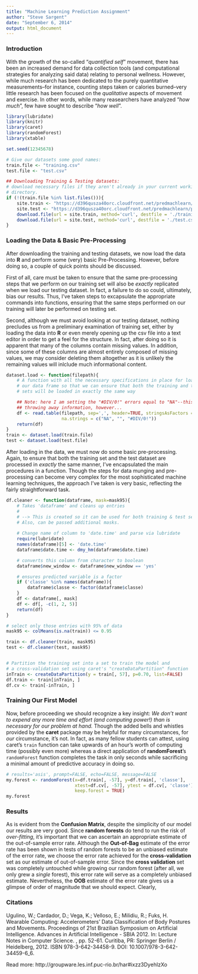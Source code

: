 ```yaml
---
title: "Machine Learning Prediction Assignment"
author: "Steve Sargent"
date: "September 6, 2014"
output: html_document
---
```


### Introduction

With the growth of the so-called "*quantified self*" movement, there has been an increased demand for data collection tools (and computational strategies for analyzing said data) relating to personal wellness. However, while much research has been dedicated to the purely quantitative measurements--for instance, counting steps taken or calories burned--very little research has been focused on the *qualitative* aspects of movement and exercise. In other words, while many reasearchers have analyzed "*how much*", few have sought to describe "*how well*".


```r
library(lubridate)
library(knitr)
library(caret)
library(randomForest)
library(xtable)

set.seed(12345678)
```


```r

# Give our datasets some good names:
train.file <- "training.csv"
test.file <- "test.csv"

## Downloading Training & Testing datasets:
# download necessary files if they aren't already in your current working
# directory.
if (!(train.file %in% list.files())){
    site.train <- "https://d396qusza40orc.cloudfront.net/predmachlearn/pml-training.csv"
    site.test <- "https://d396qusza40orc.cloudfront.net/predmachlearn/pml-testing.csv"
    download.file(url = site.train, method='curl', destfile = './training.csv')
    download.file(url = site.test, method='curl', destfile = './test.csv')
}
```

### Loading the Data & Basic Pre-Processing

After downloading the training and testing datasets, we now load the data into **R** and perform some (very) basic Pre-Processing. However, before doing so, a couple of quick points should be discussed.  

First of all, care must be taken to ensure that the same pre-processing steps that we perform on our training set will also be *exactly* replicated when we load our testing dataset. In fact, a failure to do so could, ultimately, bias our results. Thus, I've taken steps to excapsulate the appropriate commands into functions, ensuring that the same steps performed on our training will later be performed on testing set.

Second, although we must avoid looking at our testing dataset, nothing precludes us from a preliminary examination of training set, either by loading the data into **R** or even merely opening up the csv file into a text editor in order to get a feel for the structure. In fact, after doing so it is apparent that many of the columns contain missing values. In addition, since some of these columns are almost entirely composed of missing values, we may consider deleting them altogether as it is unlikely the remaining values will inlclude much informational content.

```r
dataset.load <- function(filepath){
    # A function with all the necessary specifications in place for loading
    # our data frame so that we can ensure that both the training and test
    # sets will be loaded in exactly the same way

    ## Note: here I am setting the "#DIV/0!" errors equal to "NA"--this may be
    ## throwing away information, however...
    df <- read.table(filepath, sep=',', header=TRUE, stringsAsFactors = FALSE,
                     na.strings = c("NA", "", "#DIV/0!"))
    return(df)
}
train <- dataset.load(train.file)
test <- dataset.load(test.file)
```

After loading in the data, we must now do some basic pre-processing. Again, to ensure that both the training set and the test dataset are processed in *exactly* the same manner, I've encapsulated the main procedures in a function. Though the steps for data munging and pre-processing can become very complex for the most sophisticated machine learning techniques, the approach I've taken is very basic, reflecting the fairly straightforward task.

```r

df.cleaner <- function(dataframe, mask=mask95){
    # Takes 'dataframe' and cleans up entries
    #
    # --> This is created so it can be used for both training & test sets
    # Also, can be passed additional masks.
    
    # Change name of column to 'date.time' and parse via lubridate
    require(lubridate)
    names(dataframe)[5] <- 'date.time'
    dataframe$date.time <- dmy_hm(dataframe$date.time)

    # converts this column from character to boolean
    dataframe$new_window <- dataframe$new_window == 'yes'

    # ensures predicted variable is a factor
    if ('classe' %in% names(dataframe)){
        dataframe$classe <- factor(dataframe$classe)
    }
    df <- dataframe[, mask]
    df <- df[, -c(1, 2, 5)]
    return(df)
}

# select only those entries with 95% of data
mask95 <- colMeans(is.na(train)) <= 0.95

train <- df.cleaner(train, mask95)
test <- df.cleaner(test, mask95)


# Partition the training set into a set to train the model and 
# a cross-validation set using caret's "createDataPartition" function
inTrain <- createDataPartition(y = train[, 57], p=0.70, list=FALSE)
df.train <- train[inTrain, ]
df.cv <- train[-inTrain, ]
```

### Training Our First Model

Now, before proceeding we should recognize a key insight: *We don't want to expend any more time and effort (and computing power!) than is necessary for our problem at hand.* Though the added bells and whistles provided by the **caret** package may be helpful for many circumstances, for *our* circumstance, it's not. In fact, as many fellow students can attest, using caret's `train` function can take upwards of an hour's worth of computing time (possibly even more) whereas a direct application of **randomForest**'s `randomForest` function completes the task in only seconds while sacrificing a minimal amount of predictive accuracy in doing so.


```r
# results='asis', prompt=FALSE, echo=FALSE, message=FALSE
my.forest <- randomForest(x=df.train[, -57], y=df.train[, 'classe'],
                          xtest=df.cv[, -57], ytest = df.cv[, 'classe'],
                          keep.forest = TRUE)
my.forest
```

### Results

As is evident from the **Confusion Matrix**, despite the simplicity of our model our results are very good.  Since **random forests** do tend to run the risk of *over-fitting*, it's important that we can ascertain an appropriate estimate of the out-of-sample error rate. Although the **Out-of-Bag** estimate of the error rate has been shown in tests of random forests to be an unbiased estimate of the error rate, we choose the error rate achieved for the **cross-validation** set as our estimate of out-of-sample error. Since the **cross validation** set was completely untouched while growing our random forest (after all, we only grew a *single* forest), this error rate will serve as a completely unbiased estimate. Nevertheless, the **OOB** estimate of the error rate gives us a glimpse of order of magnitude that we should expect. Clearly, 



### Citations

Ugulino, W.; Cardador, D.; Vega, K.; Velloso, E.; Milidiu, R.; Fuks, H. Wearable Computing: Accelerometers' Data Classification of Body Postures and Movements. Proceedings of 21st Brazilian Symposium on Artificial Intelligence. Advances in Artificial Intelligence - SBIA 2012. In: Lecture Notes in Computer Science. , pp. 52-61. Curitiba, PR: Springer Berlin / Heidelberg, 2012. ISBN 978-3-642-34458-9. DOI: 10.1007/978-3-642-34459-6_6.

Read more: http://groupware.les.inf.puc-rio.br/har#ixzz3DyehIzXo 
